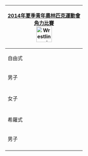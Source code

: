 {| class="infobox" style="padding:0.3em; margin-left:15px; border:1px solid #B8C7D9; background:#f5faff; font-size:90%; line-height:1.5em"
|- style="background:#cedff2; text-align:center;"
!colspan="4"|[[2014年夏季青年奧林匹克運動會]]<br/>[[2014年夏季青年奧林匹克運動會角力比賽|角力比賽]]<br/>[[Image:Wrestling pictogram.svg|50px]]
|- style="background:#deeaf6; text-align:center;"
|colspan="4"|自由式
|-
|男子
|align="right"|[[2014年夏季青年奧林匹克運動會男子46公斤級自由式角力比賽|46公斤級]]
|align="right"|[[2014年夏季青年奧林匹克運動會男子54公斤級自由式角力比賽|54公斤級]]
|align="right"|[[2014年夏季青年奧林匹克運動會男子63公斤級自由式角力比賽|63公斤級]]
|-
|
|align="right"|[[2014年夏季青年奧林匹克運動會男子76公斤級自由式角力比賽|76公斤級]]
|align="right"|[[2014年夏季青年奧林匹克運動會男子100公斤級自由式角力比賽|100公斤級]]
|
|-
|女子
|align="right"|[[2014年夏季青年奧林匹克運動會女子46公斤級自由式角力比賽|46公斤級]]
|align="right"|[[2014年夏季青年奧林匹克運動會女子52公斤級自由式角力比賽|52公斤級]]
|align="right"|[[2014年夏季青年奧林匹克運動會女子60公斤級自由式角力比賽|60公斤級]]
|-
|
|align="right"|[[2014年夏季青年奧林匹克運動會女子70公斤級自由式角力比賽|70公斤級]]
|
|
|- style="background:#deeaf6; text-align:center;"
|colspan="4"|希羅式
|-
|男子
|align="right"|[[2014年夏季青年奧林匹克運動會男子46公斤級希羅式角力比賽|42公斤級]]
|align="right"|[[2014年夏季青年奧林匹克運動會男子50公斤級希羅式角力比賽|50公斤級]]
|align="right"|[[2014年夏季青年奧林匹克運動會男子58公斤級希羅式角力比賽|58公斤級]]
|-
|
|align="right"|[[2014年夏季青年奧林匹克運動會男子69公斤級希羅式角力比賽|69公斤級]]
|align="right"|[[2014年夏季青年奧林匹克運動會男子85公斤級希羅式角力比賽|85公斤級]]
|
|}<noinclude>
[[Category:2014年夏季青年奧林匹克運動會比賽項目導航模板|{{PAGENAME}}]]
</noinclude>